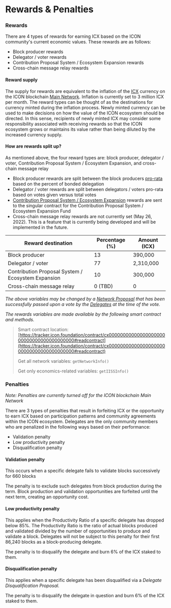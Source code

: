 # Rewards & Penalties

### Rewards

There are 4 types of rewards for earning ICX based on the ICON community's current economic values. These rewards are as follows:

* Block producer rewards
* Delegator / voter rewards
* Contribution Proposal System / Ecosystem Expansion rewards&#x20;
* Cross-chain message relay rewards

#### Reward supply

The supply for rewards are equivalent to the inflation of the [ICX](/operate-icon/economics/icx) currency on the ICON blockchain [Main Network](/operate-icon/network). Inflation is currently set to 3 million ICX per month. The reward types can be thought of as the destinations for currency minted during the inflation process. Newly minted currency can be used to make decisions on how the value of the ICON ecosystem should be directed. In this sense, recipients of newly minted ICX may consider some responsibility associated with receiving rewards so that the ICON ecosystem grows or maintains its value rather than being diluted by the increased currency supply.

#### How are rewards split up?

As mentioned above, the four reward types are: block producer, delegator / voter, Contribution Proposal System / Ecosystem Expansion, and cross-chain message relay

* Block producer rewards are split between the block producers [pro-rata](https://www.investopedia.com/terms/p/pro-rata.asp) based on the percent of bonded delegation
* Delegator / voter rewards are split between delegators / voters pro-rata based on votes given versus total votes
* [Contribution Proposal System / Ecosystem Expansion](https://cps.icon.community) rewards are sent to the singular contract for the Contribution Proposal System / Ecosystem Expansion Fund
* Cross-chain message relay rewards are not currently set (May 26, 2022). This is a feature that is currently being developed and will be implemented in the future.

| Reward destination                                 | Percentage (%) | Amount (ICX) |
| -------------------------------------------------- | -------------- | ------------ |
| Block producer                                     | 13             | 390,000      |
| Delegator / voter                                  | 77             | 2,310,000    |
| Contribution Proposal System / Ecosystem Expansion | 10             | 300,000      |
| Cross-chain message relay                          | 0 (TBD)        | 0            |

_The above variables may be changed by a_ [_Network Proposal_](/operate-icon/governance/network-proposals) _that has been successfully passed upon a vote by the_ [_Delegates_](/operate-icon/governance/delegates) _at the time of the vote._

_The rewards variables are made available by the following smart contract and methods._

> Smart contract location: [https://tracker.icon.foundation/contract/cx0000000000000000000000000000000000000000#readcontract](https://tracker.icon.foundation/contract/cx0000000000000000000000000000000000000000#readcontract)
>
> Get all network variables: `getNetworkInfo()`
>
> Get only economics-related variables: `getIISSInfo()`

### Penalties

_Note: Penalties are currently turned off for the ICON blockchain Main Network_

There are 3 types of penalties that result in forfeiting ICX or the opportunity to earn ICX based on participation patterns and community agreements within the ICON ecosystem. Delegates are the only community members who are penalized in the following ways based on their performance:

* Validation penalty
* Low productivity penalty
* Disqualification penalty

#### Validation penalty

This occurs when a specific delegate fails to validate blocks successively for 660 blocks

The penalty is to exclude such delegates from block production during the term. Block production and validation opportunities are forfeited until the next term, creating an opportunity cost.

#### Low productivity penalty

This applies when the Productivity Ratio of a specific delegate has dropped below 85%. The Productivity Ratio is the ratio of actual blocks produced and validated  divided by the number of opportunities to produce and validate a block. Delegates will not be subject to this penalty for their first 86,240 blocks as a block-producing delegate.

The penalty is to disqualify the delegate and burn 6% of the ICX staked to them.

#### Disqualification penalty

This applies when a specific delegate has been disqualified via a _Delegate Disqualification Proposal._

The penalty is to disqualify the delegate in question and burn 6% of the ICX staked to them.
